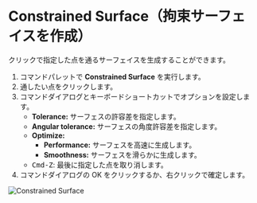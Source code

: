 
# Constrained Surface（拘束サーフェイスを作成）

<Reference shortcut="" command="Constrained Surface" button="" />

クリックで指定した点を通るサーフェイスを生成することができます。

1. コマンドパレットで **Constrained Surface** を実行します。
2. 通したい点をクリックします。
3. コマンドダイアログとキーボードショートカットでオプションを設定します。
    - **Tolerance:** サーフェスの許容差を指定します。
    - **Angular tolerance:** サーフェスの角度許容差を指定します。
    - **Optimize:**
        - **Performance:** サーフェスを高速に生成します。
        - **Smoothness:** サーフェスを滑らかに生成します。
    - <kbd>Cmd-Z</kbd>: 最後に指定した点を取り消します。
4. コマンドダイアログの OK をクリックするか、右クリックで確定します。

![Constrained Surface](/img/constrained-surface.gif)